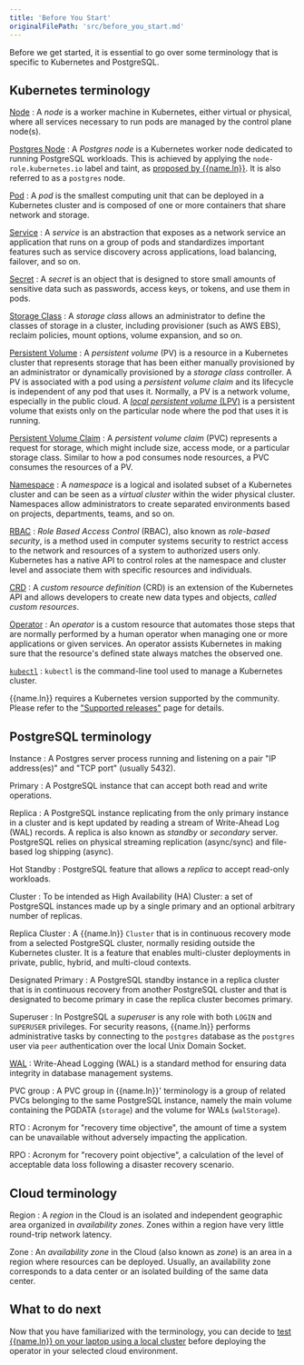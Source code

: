 ```yaml
---
title: 'Before You Start'
originalFilePath: 'src/before_you_start.md'
---
```




Before we get started, it is essential to go over some terminology that is
specific to Kubernetes and PostgreSQL.

## Kubernetes terminology

[Node](https://kubernetes.io/docs/concepts/architecture/nodes/)
: A *node* is a worker machine in Kubernetes, either virtual or physical, where
  all services necessary to run pods are managed by the control plane node(s).

[Postgres Node](architecture.md#reserving-nodes-for-postgresql-workloads)
: A *Postgres node* is a Kubernetes worker node dedicated to running PostgreSQL
  workloads. This is achieved by applying the `node-role.kubernetes.io` label and
  taint, as [proposed by {{name.ln}}](architecture.md#reserving-nodes-for-postgresql-workloads).
  It is also referred to as a `postgres` node.

[Pod](https://kubernetes.io/docs/concepts/workloads/pods/pod/)
: A *pod* is the smallest computing unit that can be deployed in a Kubernetes
  cluster and is composed of one or more containers that share network and
  storage.

[Service](https://kubernetes.io/docs/concepts/services-networking/service/)
: A *service* is an abstraction that exposes as a network service an
  application that runs on a group of pods and standardizes important features
  such as service discovery across applications, load balancing, failover, and so
  on.

[Secret](https://kubernetes.io/docs/concepts/configuration/secret/)
: A *secret* is an object that is designed to store small amounts of sensitive
  data such as passwords, access keys, or tokens, and use them in pods.

[Storage Class](https://kubernetes.io/docs/concepts/storage/storage-classes/)
: A *storage class* allows an administrator to define the classes of storage in
  a cluster, including provisioner (such as AWS EBS), reclaim policies, mount
  options, volume expansion, and so on.

[Persistent Volume](https://kubernetes.io/docs/concepts/storage/persistent-volumes/)
: A *persistent volume* (PV) is a resource in a Kubernetes cluster that
  represents storage that has been either manually provisioned by an
  administrator or dynamically provisioned by a *storage class* controller. A PV
  is associated with a pod using a *persistent volume claim* and its lifecycle is
  independent of any pod that uses it. Normally, a PV is a network volume,
  especially in the public cloud. A [*local persistent volume*
  (LPV)](https://kubernetes.io/docs/concepts/storage/volumes/#local) is a
  persistent volume that exists only on the particular node where the pod that
  uses it is running.

[Persistent Volume Claim](https://kubernetes.io/docs/concepts/storage/persistent-volumes/#persistentvolumeclaims)
: A *persistent volume claim* (PVC) represents a request for storage, which
  might include size, access mode, or a particular storage class. Similar to how
  a pod consumes node resources, a PVC consumes the resources of a PV.

[Namespace](https://kubernetes.io/docs/concepts/overview/working-with-objects/namespaces/)
: A *namespace* is a logical and isolated subset of a Kubernetes cluster and
  can be seen as a *virtual cluster* within the wider physical cluster.
  Namespaces allow administrators to create separated environments based on
  projects, departments, teams, and so on.

[RBAC](https://kubernetes.io/docs/reference/access-authn-authz/rbac/)
: *Role Based Access Control* (RBAC), also known as *role-based security*, is a
  method used in computer systems security to restrict access to the network and
  resources of a system to authorized users only. Kubernetes has a native API to
  control roles at the namespace and cluster level and associate them with
  specific resources and individuals.

[CRD](https://kubernetes.io/docs/concepts/extend-kubernetes/api-extension/custom-resources/)
: A *custom resource definition* (CRD) is an extension of the Kubernetes API
  and allows developers to create new data types and objects, *called custom
  resources*.

[Operator](https://kubernetes.io/docs/concepts/extend-kubernetes/operator/)
: An *operator* is a custom resource that automates those steps that are
  normally performed by a human operator when managing one or more applications
  or given services. An operator assists Kubernetes in making sure that the
  resource's defined state always matches the observed one.

[`kubectl`](https://kubernetes.io/docs/reference/kubectl/overview/)
: `kubectl` is the command-line tool used to manage a Kubernetes cluster.

{{name.ln}} requires a Kubernetes version supported by the community. Please refer to the
["Supported releases"](https://www.enterprisedb.com/resources/platform-compatibility#pgk8s) page for details.

## PostgreSQL terminology

Instance
: A Postgres server process running and listening on a pair "IP address(es)"
  and "TCP port" (usually 5432).

Primary
: A PostgreSQL instance that can accept both read and write operations.

Replica
: A PostgreSQL instance replicating from the only primary instance in a
  cluster and is kept updated by reading a stream of Write-Ahead Log (WAL)
  records. A replica is also known as *standby* or *secondary* server. PostgreSQL
  relies on physical streaming replication (async/sync) and file-based log
  shipping (async).

Hot Standby
: PostgreSQL feature that allows a *replica* to accept read-only workloads.

Cluster
: To be intended as High Availability (HA) Cluster: a set of PostgreSQL
  instances made up by a single primary and an optional arbitrary number of
  replicas.

Replica Cluster
: A {{name.ln}} `Cluster` that is in continuous recovery mode from a selected
  PostgreSQL cluster, normally residing outside the Kubernetes cluster. It is a
  feature that enables multi-cluster deployments in private, public, hybrid, and
  multi-cloud contexts.

Designated Primary
: A PostgreSQL standby instance in a replica cluster that is in continuous
  recovery from another PostgreSQL cluster and that is designated to become
  primary in case the replica cluster becomes primary.

Superuser
: In PostgreSQL a *superuser* is any role with both `LOGIN` and `SUPERUSER`
  privileges. For security reasons, {{name.ln}} performs administrative tasks
  by connecting to the `postgres` database as the `postgres` user via `peer`
  authentication over the local Unix Domain Socket.

[WAL](https://www.postgresql.org/docs/current/wal-intro.html)
: Write-Ahead Logging (WAL) is a standard method for ensuring data integrity in
  database management systems.

PVC group
: A PVC group in {{name.ln}}' terminology is a group of related PVCs
  belonging to the same PostgreSQL instance, namely the main volume containing
  the PGDATA (`storage`) and the volume for WALs (`walStorage`).

<a id="rto"></a>RTO
: Acronym for "recovery time objective", the amount of time a system can be
  unavailable without adversely impacting the application.

<a id="rpo"></a>RPO
: Acronym for "recovery point objective", a calculation of the level of
  acceptable data loss following a disaster recovery scenario.

## Cloud terminology

Region
: A *region* in the Cloud is an isolated and independent geographic area
  organized in *availability zones*. Zones within a region have very little
  round-trip network latency.

Zone
: An *availability zone* in the Cloud (also known as *zone*) is an area in a
  region where resources can be deployed. Usually, an availability zone
  corresponds to a data center or an isolated building of the same data center.

## What to do next

Now that you have familiarized with the terminology, you can decide to
[test {{name.ln}} on your laptop using a local cluster](quickstart.md) before
deploying the operator in your selected cloud environment.
